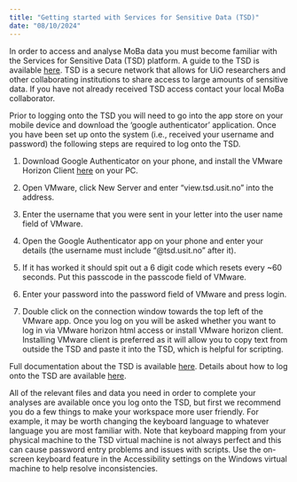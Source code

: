 ```yaml
---
title: "Getting started with Services for Sensitive Data (TSD)"
date: "08/10/2024"
---
```


In order to access and analyse MoBa data you must become familiar with the Services for Sensitive Data (TSD) platform. A guide to the TSD is available [here](https://www.uio.no/english/services/it/research/sensitive-data/help/). TSD is a secure network that allows for UiO researchers and other collaborating institutions to share access to large amounts of sensitive data. If you have not already received TSD access contact your local MoBa collaborator.

Prior to logging onto the TSD you will need to go into the app store on your mobile device and download the ‘google authenticator’ application. Once you have been set up onto the system (i.e., received your username and password) the following steps are required to log onto the TSD.

1.  Download Google Authenticator on your phone, and install the VMware Horizon Client [here](https://view.tsd.usit.no/) on your PC.

2.  Open VMware, click New Server and enter "view.tsd.usit.no" into the address.

3.  Enter the username that you were sent in your letter into the user name field of VMware.

4.  Open the Google Authenticator app on your phone and enter your details (the username must include "@tsd.usit.no" after it).

5.  If it has worked it should spit out a 6 digit code which resets every \~60 seconds. Put this passcode in the passcode field of VMware.

6.  Enter your password into the password field of VMware and press login.

7.  Double click on the connection window towards the top left of the VMware app. Once you log on you will be asked whether you want to log in via VMware horizon html access or install VMware horizon client. Installing VMware client is preferred as it will allow you to copy text from outside the TSD and paste it into the TSD, which is helpful for scripting.

Full documentation about the TSD is available [here](https://www.uio.no/english/services/it/research/sensitive-data/help/). Details about how to log onto the TSD are available [here](https://www.uio.no/english/services/it/research/sensitive-data/help/).

All of the relevant files and data you need in order to complete your analyses are available once you log onto the TSD, but first we recommend you do a few things to make your workspace more user friendly. For example, it may be worth changing the keyboard language to whatever language you are most familiar with. Note that keyboard mapping from your physical machine to the TSD virtual machine is not always perfect and this can cause password entry problems and issues with scripts. Use the on-screen keyboard feature in the Accessibility settings on the Windows virtual machine to help resolve inconsistencies.
